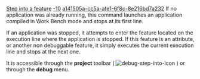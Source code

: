 [[Property:title|Step into a feature]]
[[Property:weight|-10]]
[[Property:uuid|a141505a-cc5a-afe1-6f8c-8e216bd7a232]]
If no application was already running, this command launches an application compiled in Work Bench mode and stops at its first line.

If an application was stopped, it attempts to enter the feature located on the execution line where the application is stopped. If this feature is an attribute, or another non debuggable feature, it simply executes the current execution line and stops at the next one.

It is accessible through the '''project''' toolbar (  [[Image:debug-step-into-icon]]  ) or through the '''debug''' menu. 

{{seealso| [[Execution commands]], [[Generating executables|Compiling in Workbench mode]]  }}




